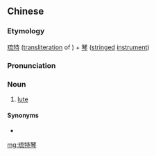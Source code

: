 ==Chinese==
{{zh-forms}}

===Etymology===
[[琉]][[特]] ([[transliteration]] of {{etyl|en|zh}} {{m|en|lute}}) + [[琴]] ([[stringed]] [[instrument]])

===Pronunciation===
{{zh-pron
|m=liútèqín
|cat=n
}}

===Noun===
{{zh-noun}}

# [[lute]]

====Synonyms====
* {{zh-l|魯特琴}}

{{zh-cat|Musical instruments}}

[[mg:琉特琴]]
